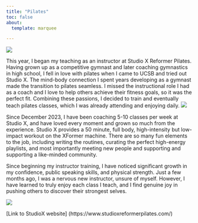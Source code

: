 ```yaml
--- 
title: "Pilates"
toc: false
about: 
  template: marquee

---
```




![](media/x.jpg)

        
This year, I began my teaching as an instructor at Studio X Reformer Pilates. Having grown up as a competitive gymnast and later coaching gymnastics in high school, I fell in love with pilates when I came to UCSB and tried out Studio X. The mind-body connection I spent years developing as a gymnast made the transition to pilates seamless. I missed the instructional role I had as a coach and I love to help others achieve their fitness goals, so it was the perfect fit. Combining these passions, I decided to train and eventually teach pilates classes, which I was already attending and enjoying daily.
![](media/x1.jpg)

Since December 2023, I have been coaching 5-10 classes per week at Studio X, and have loved every moment and grown so much from the experience. Studio X provides a 50 minute, full body, high-intensity but low-impact workout on the XFormer machine. There are so many fun elements to the job, including writing the routines, curating the perfect high-energy playlists, and most importantly meeting new people and supporting and supporting a like-minded community. 


Since beginning my instructor training, I have noticed significant growth in my confidence, public speaking skills, and physical strength. Just a few months ago, I was a nervous new instructor, unsure of myself. However, I have learned to truly enjoy each class I teach, and I find genuine joy in pushing others to discover their strongest selves. 




![](media/x2.jpg)


[Link to StudioX website]
(https://www.studioxreformerpilates.com/)
